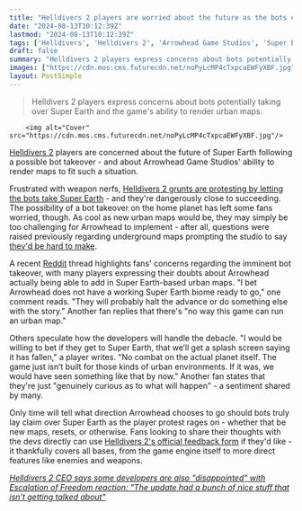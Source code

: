 ```yaml
---
title: "Helldivers 2 players are worried about the future as the bots close in on Super Earth: 'I bet Arrowhead does not have a working Super Earth biome ready to go'"
date: "2024-08-13T10:12:39Z"
lastmod: "2024-08-13T10:12:39Z"
tags: ['Helldivers', 'Helldivers 2', 'Arrowhead Game Studios', 'Super Earth', 'Third Person Shooter']
draft: false
summary: "Helldivers 2 players express concerns about bots potentially taking over Super Earth and the game's ability to render urban maps."
images: ["https://cdn.mos.cms.futurecdn.net/noPyLcMP4cTxpcaEWFyXBF.jpg"]
layout: PostSimple
---
```

> Helldivers 2 players express concerns about bots potentially taking over Super Earth and the game's ability to render urban maps.


        <img alt="Cover" src="https://cdn.mos.cms.futurecdn.net/noPyLcMP4cTxpcaEWFyXBF.jpg"/>
        
[<u>Helldivers 2</u>](https://www.gamesradar.com/helldivers-2-guide/) players are concerned about the future of Super Earth following a possible bot takeover - and about Arrowhead Game Studios' ability to render maps to fit such a situation.

Frustrated with weapon nerfs, [<u>Helldivers 2 grunts are protesting by letting the bots take Super Earth</u>](https://www.gamesradar.com/games/third-person-shooter/frustrated-with-the-nerfs-helldivers-2-grunts-are-protesting-by-letting-the-bots-take-super-earth-and-theyre-dangerously-close-to-succeeding/) - and they're dangerously close to succeeding. The possibility of a bot takeover on the home planet has left some fans worried, though. As cool as new urban maps would be, they may simply be too challenging for Arrowhead to implement - after all, questions were raised previously regarding underground maps prompting the studio to say [<u>they'd be hard to make</u>](https://www.gamesradar.com/helldivers-2-devs-contemplated-underground-maps-but-theyd-be-hard-to-make-with-a-lot-of-tech-and-logistics-based-on-it-being-a-very-different-kind-of-gameplay/).

A recent [<u>Reddit</u>](https://www.reddit.com/r/Helldivers/comments/1eqrtxc/the_bots_are_closing_in_we_should_swiftly_finish/) thread highlights fans' concerns regarding the imminent bot takeover, with many players expressing their doubts about Arrowhead actually being able to add in Super Earth-based urban maps. "I bet Arrowhead does not have a working Super Earth biome ready to go," one comment reads. "They will probably halt the advance or do something else with the story." Another fan replies that there's "no way this game can run an urban map."

Others speculate how the developers will handle the debacle. "I would be willing to bet if they get to Super Earth, that we’ll get a splash screen saying it has fallen," a player writes. "No combat on the actual planet itself. The game just isn’t built for those kinds of urban environments. If it was, we would have seen something like that by now." Another fan states that they're just "genuinely curious as to what will happen" - a sentiment shared by many.

Only time will tell what direction Arrowhead chooses to go should bots truly lay claim over Super Earth as the player protest rages on - whether that be new maps, resets, or otherwise. Fans looking to share their thoughts with the devs directly can use [<u>Helldivers 2's official feedback form</u>](https://www.gamesradar.com/games/third-person-shooter/helldivers-2s-official-feedback-form-is-finally-here-letting-players-impart-impressions-on-armor-weapons-stratagems-planets-hazards-and-more/) if they'd like - it thankfully covers all bases, from the game engine itself to more direct features like enemies and weapons.

[<u><em>Helldivers 2 CEO says some developers are also "disappointed" with Escalation of Freedom reaction: "The update had a bunch of nice stuff that isn't getting talked about"</em></u>](https://www.gamesradar.com/games/third-person-shooter/helldivers-2-ceo-says-some-developers-are-also-disappointed-with-the-new-update-we-went-through-this-earlier-this-year-why-are-we-here-again/)
        